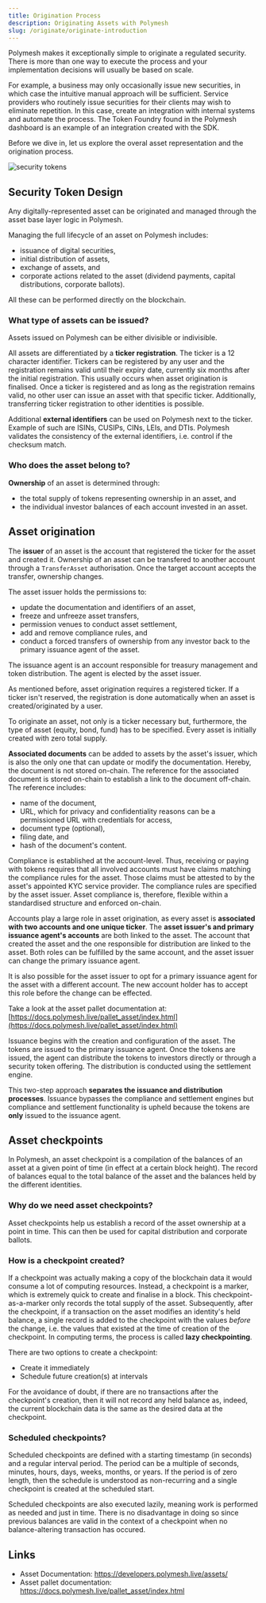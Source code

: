 ```yaml
---
title: Origination Process
description: Originating Assets with Polymesh
slug: /originate/originate-introduction
---
```



Polymesh makes it exceptionally simple to originate a regulated security. There is more than one way to execute the process and your implementation decisions will usually be based on scale.

For example, a business may only occasionally issue new securities, in which case the intuitive manual approach will be sufficient. Service providers who routinely issue securities for their clients may wish to eliminate repetition. In this case, create an integration with internal systems and automate the process. The Token Foundry found in the Polymesh dashboard is an example of an integration created with the SDK.

Before we dive in, let us explore the overal asset representation and the origination process.

![security tokens](images/security_tokens.png)

## Security Token Design

Any digitally-represented asset can be originated and managed through the asset base layer logic in Polymesh.

Managing the full lifecycle of an asset on Polymesh includes:

* issuance of digital securities,
* initial distribution of assets,
* exchange of assets, and
* corporate actions related to the asset (dividend payments, capital distributions, corporate ballots).

All these can be performed directly on the blockchain.

### What type of assets can be issued?

Assets issued on Polymesh can be either divisible or indivisible.

All assets are differentiated by a **ticker registration**. The ticker is a 12 character identifier. Tickers can be registered by any user and the registration remains valid until their expiry date, currently six months after the initial registration. This usually occurs when asset origination is finalised. Once a ticker is registered and as long as the registration remains valid, no other user can issue an asset with that specific ticker. Additionally, transferring ticker registration to other identities is possible.

Additional **external identifiers** can be used on Polymesh next to the ticker. Example of such are ISINs, CUSIPs, CINs, LEIs, and DTIs. Polymesh validates the consistency of the external identifiers, i.e. control if the checksum match.

### Who does the asset belong to?

**Ownership** of an asset is determined through:

* the total supply of tokens representing ownership in an asset, and
* the individual investor balances of each account invested in an asset.

## Asset origination

The **issuer** of an asset is the account that registered the ticker for the asset and created it. Ownership of an asset can be transfered to another account through a ```TransferAsset``` authorisation. Once the target account accepts the transfer, ownership changes.

The asset issuer holds the permissions to:

* update the documentation and identifiers of an asset,
* freeze and unfreeze asset transfers,
* permission venues to conduct asset settlement,
* add and remove compliance rules, and
* conduct a forced transfers of ownership from any investor back to the primary issuance agent of the asset.

<HighlightBox type="info">

The issuance agent is an account responsible for treasury management and token distribution. The agent is elected by the asset issuer.

</HighlightBox>

As mentioned before, asset origination requires a registered ticker. If a ticker isn't reserved, the registration is done automatically when an asset is created/originated by a user.

To originate an asset, not only is a ticker necessary but, furthermore, the type of asset (equity, bond, fund) has to be specified. Every asset is initially created with zero total supply.

**Associated documents** can be added to assets by the asset's issuer, which is also the only one that can update or modify the documentation. Hereby, the document is not stored on-chain. The reference for the associated document is stored on-chain to establish a link to the document off-chain. The reference includes:

* name of the document,
* URL, which for privacy and confidentiality reasons can be a permissioned URL with credentials for access,
* document type (optional),
* filing date, and
* hash of the document's content.

Compliance is established at the account-level. Thus, receiving or paying with tokens requires that all involved accounts must have claims matching the compliance rules for the asset. Those claims must be attested to by the asset's appointed KYC service provider. The compliance rules are specified by the asset issuer. Asset compliance is, therefore, flexible within a standardised structure and enforced on-chain.

Accounts play a large role in asset origination, as every asset is **associated with two accounts and one unique ticker**. The **asset issuer's and primary issuance agent's accounts** are both linked to the asset. The account that created the asset and the one responsible for distribution are linked to the asset. Both roles can be fulfilled by the same account, and the asset issuer can change the primary issuance agent.

It is also possible for the asset issuer to opt for a primary issuance agent for the asset with a different account. The new account holder has to accept this role before the change can be effected.

<HighlightBox type="info">

Take a look at the asset pallet documentation at: [https://docs.polymesh.live/pallet_asset/index.html](https://docs.polymesh.live/pallet_asset/index.html)

</HighlightBox>

Issuance begins with the creation and configuration of the asset. The tokens are issued to the primary issuance agent. Once the tokens are issued, the agent can distribute the tokens to investors directly or through a security token offering. The distribution is conducted using the settlement engine.

This two-step approach **separates the issuance and distribution processes**. Issuance bypasses the compliance and settlement engines but compliance and settlement functionality is upheld because the tokens are **only** issued to the issuance agent.

## Asset checkpoints

In Polymesh, an asset checkpoint is a compilation of the balances of an asset at a given point of time (in effect at a certain block height). The record of balances equal to the total balance of the asset and the balances held by the different identities.

### Why do we need asset checkpoints?

Asset checkpoints help us establish a record of the asset ownership at a point in time. This can then be used for capital distribution and corporate ballots.

### How is a checkpoint created?

If a checkpoint was actually making a copy of the blockchain data it would consume a lot of computing resources. Instead, a checkpoint is a marker, which is extremely quick to create and finalise in a block. This checkpoint-as-a-marker only records the total supply of the asset. Subsequently, after the checkpoint, if a transaction on the asset modifies an identity's held balance, a single record is added to the checkpoint with the values _before_ the change, i.e. the values that existed at the time of creation of the checkpoint. In computing terms, the process is called **lazy checkpointing**.

There are two options to create a checkpoint:

* Create it immediately
* Schedule future creation(s) at intervals

For the avoidance of doubt, if there are no transactions after the checkpoint's creation, then it will not record any held balance as, indeed, the current blockchain data is the same as the desired data at the checkpoint.

### Scheduled checkpoints?

Scheduled checkpoints are defined with a starting timestamp (in seconds) and a regular interval period. The period can be a multiple of seconds, minutes, hours, days, weeks, months, or years. If the period is of zero length, then the schedule is understood as non-recurring and a single checkpoint is created at the scheduled start.

Scheduled checkpoints are also executed lazily, meaning work is performed as needed and just in time. There is no disadvantage in doing so since previous balances are valid in the context of a checkpoint when no balance-altering transaction has occured.

## Links

* Asset Documentation: https://developers.polymesh.live/assets/
* Asset pallet documentation: https://docs.polymesh.live/pallet_asset/index.html
